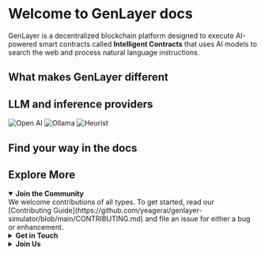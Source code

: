 
# Welcome to GenLayer docs 
GenLayer is a decentralized blockchain platform designed to execute AI-powered smart contracts called **Intelligent Contracts** that uses AI models to search the web and process natural language instructions.

## What makes GenLayer different
<Cards num={2}>
  <Card title="♑︎ Access web data directly" href="/overview/what-is-genlayer" />
  <Card title="♑︎ Process natural language " href="/simulator" />
  <Card title="♑︎ Optimistic Democracy" href="/ideas" />
  <Card title="♑︎ Developer friendly" href="/concept" />
</Cards>

## LLM and inference providers
<Cards num={3}>          
  <Card image title="Open AI" href="/docs/docs-theme/start">
    <img src="/openai.png" alt="Open AI" fetchpriority="high" />
  </Card>
  <Card image title="Ollama" href="/docs/blog-theme/start">
    <img src="/llama.png" alt="Ollama" fetchpriority="high" />
  </Card>
  <Card image title="Heurist" href="/docs/blog-theme/start">
    <img src="/heurist.png" alt="Heurist" fetchpriority="high" />
  </Card>
</Cards>

## Find your way in the docs
<div style={{ display: 'grid', gridTemplateColumns: 'repeat(2, minmax(0, 1fr))', gap: '1rem' }}>
  <CustomCard
    arrow
    title=" What is GenLayer"
    description="An introduction to GenLayer and its core functionalities. Learn what sets GenLayer apart"
    href="/overview/what-is-genlayer"
  />
  <CustomCard
    arrow
    title="Run Intelligent Contract on the simulator"
    description="Step-by-step guide to building and deploying your first Intelligent Contract using our simulator"
    href="/simulator"
  />
  <CustomCard
    arrow
    title="Build with GenLayer - Ideas"
    description="Innovative ideas and use cases to inspire your projects with GenLayer."
    href="/ideas"
  />
  <CustomCard
    arrow
    title="Learn the concepts behind GenLayer"
    description="Detailed explanations of the underlying concepts and technologies powering GenLayer."
    href="/concepts"
  />
</div>

## Explore More

<details open>
  <summary>
    <b>Join the Community</b>
  </summary>
  We welcome contributions of all types. To get started, read our [Contributing Guide](https://github.com/yeagerai/genlayer-simulator/blob/main/CONTRIBUTING.md) and file an issue for either a bug or enhancement.
</details>

<details>
  <summary>
    <b>Get in Touch</b>
  </summary>
  Join the GenLayer community in our [Discord](https://discord.gg/8Jm4v89VAu) and [Telegram](https://t.me/genlayer) to ask for help, as well as share your feedback or showcase what you have built with GenLayer!
</details>

<details>
  <summary>
    <b>Join Us</b>
  </summary>
  We are hiring! If you are passionate about blockchain technology and want to be part of an innovative team, check out our [career opportunities](https://apply.workable.com/yeager-dot-a-i/) and join us in shaping the future of decentralized applications.
</details>

